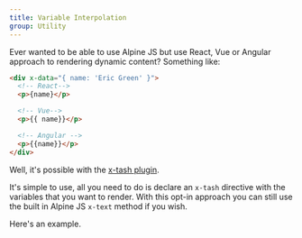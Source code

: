 ```yaml
---
title: Variable Interpolation
group: Utility
---
```


Ever wanted to be able to use Alpine JS but use React, Vue or Angular approach to rendering dynamic content? Something like:

```html
<div x-data="{ name: 'Eric Green' }">
  <!-- React-->
  <p>{name}</p>

  <!-- Vue-->
  <p>{{ name}}</p>

  <!-- Angular -->
  <p>{{name}}</p>
</div>
```

Well, it's possible with the [x-tash plugin](https://github.com/markmead/alpinejs-tash).

It's simple to use, all you need to do is declare an `x-tash` directive with the variables that you want to render. With this opt-in approach you can still use the built in Alpine JS `x-text` method if you wish.

Here's an example.
